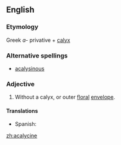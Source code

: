 ==English==

===Etymology===
Greek ''a-'' privative + [[calyx]]

===Alternative spellings===
* [[acalysinous]]

===Adjective===
{{en-adj|-}}
# {{botany}} Without a calyx, or outer [[floral]] [[envelope]].

====Translations====
{{trans-top|without a calyx}}
*Spanish: {{t-|es|acalicino}}
{{trans-mid}}
{{trans-bottom}}

[[zh:acalycine]]
